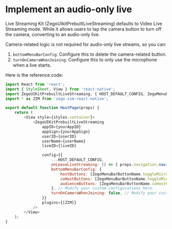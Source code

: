 # Implement an audio-only live

Live Streaming Kit (ZegoUIkitPrebuiltLiveStreaming) defaults to Video Live Streaming mode. While it allows users to tap the camera button to turn off the camera, converting to an audio-only live.

Camera-related logic is not required for audio-only live streams, so you can:

1. `bottomMenuBarConfig`: Configure this to delete the camera-related button.
2. `turnOnCameraWhenJoining`: Configure this to only use the microphone when a live starts.

Here is the reference code:

```js
import React from 'react';
import { StyleSheet, View } from 'react-native';
import ZegoUIKitPrebuiltLiveStreaming, { HOST_DEFAULT_CONFIG, ZegoMenuBarButtonName } from '@zegocloud/zego-uikit-prebuilt-live-streaming-rn';
import * as ZIM from 'zego-zim-react-native';

export default function HostPage(props) {
    return (
        <View style={styles.container}>
            <ZegoUIKitPrebuiltLiveStreaming
                appID={yourAppID}
                appSign={yourAppSign}
                userID={userID}
                userName={userName}
                liveID={liveID}

                config={{
                    ...HOST_DEFAULT_CONFIG,
                    onLeaveLiveStreaming: () => { props.navigation.navigate('HomePage') },
                    bottomMenuBarConfig: {
                        hostButtons: [ZegoMenuBarButtonName.toggleMicrophoneButton],
                        coHostButtons: [ZegoMenuBarButtonName.toggleMicrophoneButton, ZegoMenuBarButtonName.coHostControlButton],
                        audienceButtons: [ZegoMenuBarButtonName.coHostControlButton],
                    }, // Modify your custom configurations here.
                    turnOnCameraWhenJoining: false, // Modify your custom configurations here.
                }}
                plugins={[ZIM]}
            />
        </View>
    );
}
```
